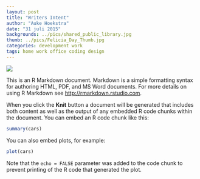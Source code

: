 ```yaml
---
layout: post
title: "Writers Intent"
author: "Auke Hoekstra"
date: "31 juli 2015"
backgrounds: ../pics/shared_public_library.jpg
thumb: ../pics/Felicia_Day_Thumb.jpg
categories: development work
tags: home work office coding design
---
```

![](../Pics/Felicia_Day_Librarian_Widescreen.jpg)

This is an R Markdown document. Markdown is a simple formatting syntax for authoring HTML, PDF, and MS Word documents. For more details on using R Markdown see <http://rmarkdown.rstudio.com>.

When you click the **Knit** button a document will be generated that includes both content as well as the output of any embedded R code chunks within the document. You can embed an R code chunk like this:

```r
summary(cars)
```

You can also embed plots, for example:

```r
plot(cars)
```

Note that the `echo = FALSE` parameter was added to the code chunk to prevent printing of the R code that generated the plot.
